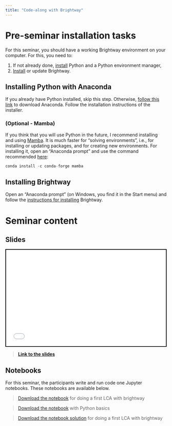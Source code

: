 ```yaml
---
title: "Code-along with Brightway"
---
```


# Pre-seminar installation tasks

For this seminar, you should have a working Brightway environment on your computer. For this, you need to:

1.  If not already done, [install](seminar_brightway.qmd#installing-python-with-anaconda) Python and a Python environment manager,
2.  [Install](seminar_brightway.qmd#installing-brightway) or update Brightway.

## Installing Python with Anaconda

If you already have Python installed, skip this step. Otherwise, [follow this link](https://www.anaconda.com/download/) to download Anaconda. Follow the installation instructions of the installer.

### (Optional - Mamba)

If you think that you will use Python in the future, I recommend installing and using [Mamba](https://mamba.readthedocs.io/en/latest/index.html). It is much faster for "solving environments", i.e., for installing or updating packages, and for creating new environments. For installing it, open an "Anaconda prompt" and use the command recommended [here](https://anaconda.org/conda-forge/mamba):

``` python
conda install -c conda-forge mamba
```

## Installing Brightway

Open an "Anaconda prompt" (on Windows, you find it in the Start menu) and follow the [instructions for installing](https://docs.brightway.dev/en/latest/content/installation/index.html) Brightway.

# Seminar content

## Slides

<div>

```{=html}
<iframe class="slide-deck" height="300" width="500" style="border:2px solid black;" src="presentations/presentation_seminar_bright.html"></iframe>
```

</div>

> [**Link to the slides**](presentations/presentation_seminar_bright.html)

## Notebooks

For this seminar, the participants write and run code one Jupyter notebooks. These notebooks are available below.

> [Download the notebook](resources/brightway_seminar.ipynb) for doing a first LCA with brightway

> [Download the notebook](resources/basics_of_python.ipynb) with Python basics

> [Download the notebook solution](resources/brightway_seminar_solution.ipynb) for doing a first LCA with brightway
